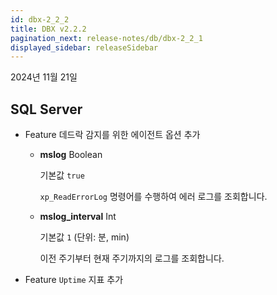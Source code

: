 ```yaml
---
id: dbx-2_2_2
title: DBX v2.2.2
pagination_next: release-notes/db/dbx-2_2_1
displayed_sidebar: releaseSidebar
---
```


2024년 11월 21일

## SQL Server

- <Status priority='1'>Feature</Status> 데드락 감지를 위한 에이전트 옵션 추가

  * **mslog** <span class='type'>Boolean</span>

    기본값 `true`

    `xp_ReadErrorLog` 명령어를 수행하여 에러 로그를 조회합니다.

  * **mslog_interval** <span class='type'>Int</span>

    기본값 `1` (단위: 분, min)

    이전 주기부터 현재 주기까지의 로그를 조회합니다.

- <Status priority='1'>Feature</Status> `Uptime` 지표 추가